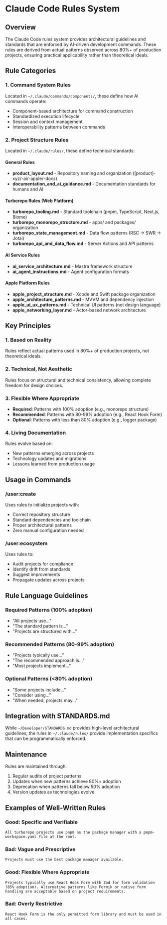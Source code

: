 # Claude Code Rules System

## Overview

The Claude Code rules system provides architectural guidelines and standards that are enforced by AI-driven development commands. These rules are derived from actual patterns observed across 80%+ of production projects, ensuring practical applicability rather than theoretical ideals.

## Rule Categories

### 1. Command System Rules
Located in `~/.claude/commands/components/`, these define how AI commands operate:
- Component-based architecture for command construction
- Standardized execution lifecycle
- Session and context management
- Interoperability patterns between commands

### 2. Project Structure Rules
Located in `~/.claude/rules/`, these define technical standards:

#### General Rules
- **product_layout.md** - Repository naming and organization ([product]-xyz/-ai/-apple/-docs)
- **documentation_and_ai_guidance.md** - Documentation standards for humans and AI

#### Turborepo Rules (Web Platform)
- **turborepo_tooling.md** - Standard toolchain (pnpm, TypeScript, Next.js, Biome)
- **turborepo_monorepo_structure.md** - apps/ and packages/ organization
- **turborepo_state_management.md** - Data flow patterns (RSC → SWR → Jotai)
- **turborepo_api_and_data_flow.md** - Server Actions and API patterns

#### AI Service Rules
- **ai_service_architecture.md** - Mastra framework structure
- **ai_agent_instructions.md** - Agent configuration formats

#### Apple Platform Rules
- **apple_project_structure.md** - Xcode and Swift package organization
- **apple_architecture_patterns.md** - MVVM and dependency injection
- **apple_ui_ux_patterns.md** - Technical UI patterns (not design language)
- **apple_networking_layer.md** - Actor-based network architecture

## Key Principles

### 1. Based on Reality
Rules reflect actual patterns used in 80%+ of production projects, not theoretical ideals.

### 2. Technical, Not Aesthetic
Rules focus on structural and technical consistency, allowing complete freedom for design choices.

### 3. Flexible Where Appropriate
- **Required**: Patterns with 100% adoption (e.g., monorepo structure)
- **Recommended**: Patterns with 80-99% adoption (e.g., React Hook Form)
- **Optional**: Patterns with less than 80% adoption (e.g., logger package)

### 4. Living Documentation
Rules evolve based on:
- New patterns emerging across projects
- Technology updates and migrations
- Lessons learned from production usage

## Usage in Commands

### /user:create
Uses rules to initialize projects with:
- Correct repository structure
- Standard dependencies and toolchain
- Proper architectural patterns
- Zero manual configuration needed

### /user:ecosystem
Uses rules to:
- Audit projects for compliance
- Identify drift from standards
- Suggest improvements
- Propagate updates across projects

## Rule Language Guidelines

### Required Patterns (100% adoption)
- "All projects use..."
- "The standard pattern is..."
- "Projects are structured with..."

### Recommended Patterns (80-99% adoption)
- "Projects typically use..."
- "The recommended approach is..."
- "Most projects implement..."

### Optional Patterns (<80% adoption)
- "Some projects include..."
- "Consider using..."
- "When needed, projects may..."

## Integration with STANDARDS.md

While `~/Developer/STANDARDS.md` provides high-level architectural guidelines, the rules in `~/.claude/rules/` provide implementation specifics that can be programmatically enforced.

## Maintenance

Rules are maintained through:
1. Regular audits of project patterns
2. Updates when new patterns achieve 80%+ adoption
3. Deprecation when patterns fall below 50% adoption
4. Version updates as technologies evolve

## Examples of Well-Written Rules

### Good: Specific and Verifiable
```
All turborepo projects use pnpm as the package manager with a pnpm-workspace.yaml file at the root.
```

### Bad: Vague and Prescriptive
```
Projects must use the best package manager available.
```

### Good: Flexible Where Appropriate
```
Projects typically use React Hook Form with Zod for form validation (85% adoption). Alternative patterns like Formik or native form handling are acceptable based on project requirements.
```

### Bad: Overly Restrictive
```
React Hook Form is the only permitted form library and must be used in all cases.
```